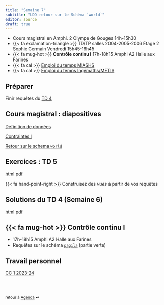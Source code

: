 ```yaml
---
title: "Semaine 7"
subtitle: "LDD retour sur le Schéma `world`"
editor: source
draft: true
---
```


::: callout-important

-   Cours magistral en Amphi. 2 Olympe de Gouges 14h-15h30
<!-- -   TD/TP 2004-2005-2006 Étage 2 Sophie Germain 15h45-16h45  -->
<!-- -   TD/TP Ingémaths/METIS salle 2006 Etage 2 Sophie Germain Jeudi 13h30-16h00 -->
-   {{< fa exclamation-triangle >}} TD/TP  salles 2004-2005-2006 Étage 2 Sophie Germain Vendredi 15h45-16h45
-   {{< fa mug-hot >}} **Contrôle continu I** 17h-18h15 Amphi A2 Halle aux Farines
-   {{< fa cal >}} [Emploi du temps MIASHS](https://edt.math.univ-paris-diderot.fr/#/parcours/miashs/l3)
-   {{< fa cal >}} [Emploi du temps Ingémaths/METIS](https://edt.math.univ-paris-diderot.fr/#/parcours/ingemath/l3)


:::

## Préparer

Finir requêtes du [TD 4](/workshops/td4.html) 

## Cours magistral : diapositives

[Définition de données](/slides/LDD_0.html)

[Contraintes I](/slides/LDD_1.html)

[Retour sur le schema `world`](/slides/LDD_2.html)


## Exercices : TD 5

[html](/workshops/td5.html)  [pdf](/workshops/td5.pdf)

{{< fa hand-point-right >}} Construisez des *vues* à partir de vos requêtes  

## Solutions du  TD 4  (Semaine 6)

[html](/solutions/td4.html)  [pdf](/solutions/td4.pdf)

##   {{< fa mug-hot >}} Contrôle continu I 

- 17h-18h15 Amphi A2 Halle aux Farines
- Requêtes sur le schéma [`pagila`](/schemas/schema-pagila.qmd) (partie verte)

## Travail personnel

[CC 1 2023-24](/exams/cc1-2023-10-27.html)

<br><br>

::: {style="font-size: 0.875em;"}
retour à [Agenda](/slides-listings.qmd) ⏎
:::
